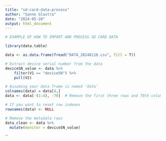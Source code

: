 ```yaml
---
title: "sd-card-data-process"
author: "Sanne Glastra"
date: "2024-05-28"
output: html_document
---
```


```r
# EXAMPLE OF HOW TO IMPORT AND PROCESS SD CARD DATA

library(data.table)  

data <- as.data.frame(fread("DATA_20240110.csv", fill = T))

# Extract device serial number from the data
deviceSN_value <- data %>%
    filter(V1 == "deviceSN") %>%
    pull(V2)

# Assuming your data frame is named 'data'
colnames(data) = data[4,]
data <- data[-(1:4), -70]  # Remove the first three rows and 70th column

# If you want to reset row indexes
rownames(data) <- NULL

# Remove the metadata rows
data_clean <- data %>%
  mutate(monitor = deviceSN_value)
```
``
